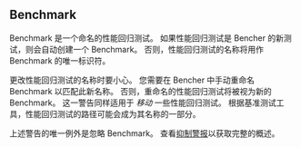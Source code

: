 ## Benchmark
Benchmark 是一个命名的性能回归测试。
如果性能回归测试是 Bencher 的新测试，则会自动创建一个 Benchmark。
否则，性能回归测试的名称将用作 Benchmark 的唯一标识符。

更改性能回归测试的名称时要小心。
您需要在 Bencher 中手动重命名 Benchmark 以匹配此新名称。
否则，重命名的性能回归测试将被视为新的 Benchmark。
这一警告同样适用于 _移动_ 一些性能回归测试。
根据基准测试工具，性能回归测试的路径可能会成为其名称的一部分。

上述警告的唯一例外是忽略 Benchmark。
查看[抑制警报](/zh/docs/explanation/thresholds/)以获取完整的概述。